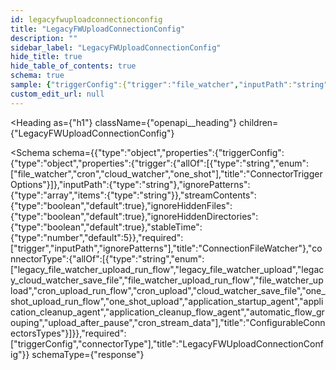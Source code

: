 ```yaml
---
id: legacyfwuploadconnectionconfig
title: "LegacyFWUploadConnectionConfig"
description: ""
sidebar_label: "LegacyFWUploadConnectionConfig"
hide_title: true
hide_table_of_contents: true
schema: true
sample: {"triggerConfig":{"trigger":"file_watcher","inputPath":"string","ignorePatterns":["string"],"streamContents":true,"ignoreHiddenFiles":true,"ignoreHiddenDirectories":true,"stableTime":5},"connectorType":"legacy_file_watcher_upload_run_flow"}
custom_edit_url: null
---
```



<Heading
  as={"h1"}
  className={"openapi__heading"}
  children={"LegacyFWUploadConnectionConfig"}
>
</Heading>





<Schema
  schema={{"type":"object","properties":{"triggerConfig":{"type":"object","properties":{"trigger":{"allOf":[{"type":"string","enum":["file_watcher","cron","cloud_watcher","one_shot"],"title":"ConnectorTriggerOptions"}]},"inputPath":{"type":"string"},"ignorePatterns":{"type":"array","items":{"type":"string"}},"streamContents":{"type":"boolean","default":true},"ignoreHiddenFiles":{"type":"boolean","default":true},"ignoreHiddenDirectories":{"type":"boolean","default":true},"stableTime":{"type":"number","default":5}},"required":["trigger","inputPath","ignorePatterns"],"title":"ConnectionFileWatcher"},"connectorType":{"allOf":[{"type":"string","enum":["legacy_file_watcher_upload_run_flow","legacy_file_watcher_upload","legacy_cloud_watcher_save_file","file_watcher_upload_run_flow","file_watcher_upload","cron_upload_run_flow","cron_upload","cloud_watcher_save_file","one_shot_upload_run_flow","one_shot_upload","application_startup_agent","application_cleanup_agent","application_cleanup_flow_agent","automatic_flow_grouping","upload_after_pause","cron_stream_data"],"title":"ConfigurableConnectorsTypes"}]}},"required":["triggerConfig","connectorType"],"title":"LegacyFWUploadConnectionConfig"}}
  schemaType={"response"}
>
  
</Schema>
            